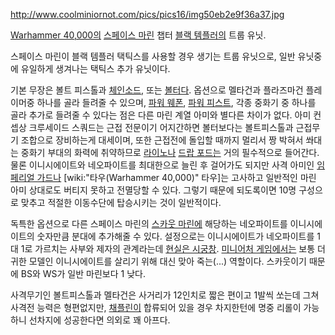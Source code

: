 {{{+1 '''Crusader Squad'''}}}

http://www.coolminiornot.com/pics/pics16/img50eb2e9f36a37.jpg

[[Warhammer 40,000]]의 [[스페이스 마린]] 챕터 [[블랙 템플러]]의 트룹 유닛.

스페이스 마린이 블랙 템플러 택틱스를 사용할 경우 생기는 트룹 유닛으로, 일반 유닛중에 유일하게 생겨나는 택틱스 추가 유닛이다.

기본 무장은 볼트 피스톨과 [[체인소드]], 또는 [[볼터]]다. 옵션으로 멜타건과 플라즈마건 플레이머중 하나를 골라 들려줄 수 있으며, [[파워 웨폰]], [[파워 피스트]], 각종 중화기 중 하나를 골라 추가로 들려줄 수 있다는 점은 다른 마린 계열 아미와 별다른 차이가 없다. 아미 컨셉상 크루세이드 스쿼드는 근접 전문이기 어지간하면 볼터보다는 볼트피스톨과 근접무기 조합으로 장비하는게 대세이며, 또한 근접전에 돌입할 때까지 멀리서 짱 박혀서 쏴대는 중화기 부대의 화력에 취약하므로 [[라이노]]나 [[드랍 포드]]는 거의 필수적으로 들어간다. 물론 이니시에이트와 네오파이트를 최대한으로 늘린 후 걸어가도 되지만 사격 아미인 [[임페리얼 가드]]나 [wiki:"타우(Warhammer 40,000)" 타우]는 고사하고 일반적인 마린 아미 상대로도 버티지 못하고 전멸당할 수 있다. 그렇기 때문에 되도록이면 10명 구성으로 맞추고 적절한 이동수단에 탑승시키는 것이 일반적이다.

독특한 옵션으로 다른 스페이스 마린의 [[스카웃 마린]]에 해당하는 네오파이트를 이니시에이트의 숫자만큼 분대에 추가해줄 수 있다. 설정으로는 이니시에이트가 네오파이트를 1대 1로 가르치는 사부와 제자의 관계라는데 [[현실은 시궁창]]. [[미니어처 게임]]에서는 보통 더 귀한 모델인 이니시에이트를 살리기 위해 대신 맞아 죽는(...) 역할이다. 스카웃이기 때문에 BS와 WS가 일반 마린보다 1 낮다.

사격무기인 볼트피스톨과 멜타건은 사거리가 12인치로 짧은 편이고 1발씩 쏘는데 그쳐 사격전 능력은 형편없지만, [[채플린]]이 합류되어 있을 경우 차지한턴에 명중 리롤이 가능하니 선차지에 성공한다면 의외로 꽤 아프다.
